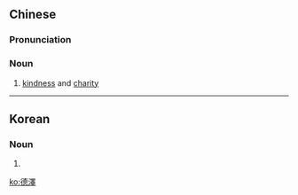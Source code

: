 {{also|德泽}}
==Chinese==
{{zh-forms|s=德泽}}

===Pronunciation===
{{zh-pron
|m=dézé
|c=dak1 zaak6
|cat=n
}}

===Noun===
{{zh-noun}}

# {{label|zh|literary}} [[kindness]] and [[charity]] {{gloss|extended to the people}}

----

==Korean==
{{ko-hanjatab}}

===Noun===
{{ko-noun|hj|hangeul=덕택}}

# {{hanja form of|덕택|[[help]], [[aid]], [[assistance]], [[support]], [[backing]]}}

[[ko:德澤]]